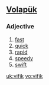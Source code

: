 ==[[Volapük]]==

===Adjective===
{{infl|vo|adjective}}

# [[fast]]
# [[quick]] 
# [[rapid]] 
# [[speedy]] 
# [[swift]]

[[uk:vifik]]
[[vo:vifik]]